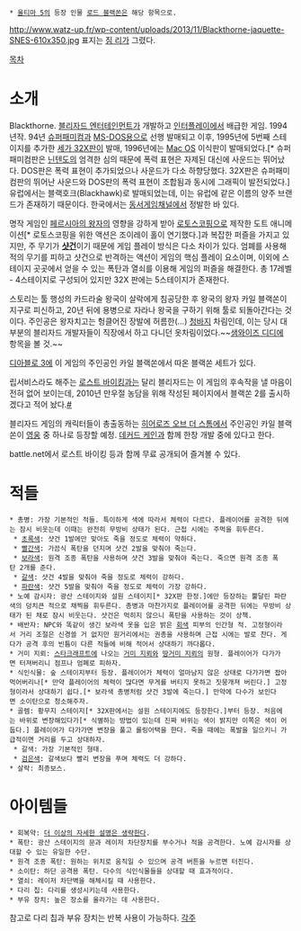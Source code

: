  * [[울티마 5]]의 등장 인물 [[로드 블랙쏜]]은 해당 항목으로.

http://www.watz-up.fr/wp-content/uploads/2013/11/Blackthorne-jaquette-SNES-610x350.jpg
표지는 [[짐 리]]가 그렸다.

[[목차]]
= 소개 =
Blackthorne. [[블리자드 엔터테인먼트]]가 개발하고 [[인터플레이]]에서 배급한 게임. 1994년작. 94년 [[슈퍼패미컴]]과 [[MS-DOS]]용으로 선행 발매되고 이후, 1995년에 5번째 스테이지를 추가한 [[세가 32X]]판이 발매, 1996년에는 [[Mac OS]] 이식판이 발매되었다.[* 슈퍼패미컴판은 [[닌텐도]]의 엄격한 심의 때문에 폭력 표현은 자제된 대신에 사운드는 뛰어났다. DOS판은 폭력 표현이 추가되었으나 사운드가 다소 하향당했다. 32X판은 슈퍼패미컴판의 뛰어난 사운드와 DOS판의 폭력 표현이 조합됨과 동시에 그래픽이 발전되었다.] 유럽에서는 블랙호크(Blackhawk)로 발매되었는데, 이는 유럽에 같은 이름의 양주 브랜드가 존재하기 때문이다. 한국에서는 [[동서게임채널]]에서 정발한 바 있다.

명작 게임인 [[페르시아의 왕자]]의 영향을 강하게 받아 [[로토스코핑]]으로 제작한 도트 애니메이션[* 로토스코핑을 위한 액션은 조이레이 홀이 연기했다.]과 복잡한 퍼즐을 가지고 있지만, 주 무기가 '''[[샷건]]'''이기 때문에 게임 플레이 방식은 다소 차이가 있다. 엄폐를 사용해 적의 무기를 피하고 샷건으로 반격하는 액션이 게임의 핵심 플레이 요소이며, 이외에 스테이지 곳곳에서 얻을 수 있는 폭탄과 열쇠를 이용해 게임의 퍼즐을 해결한다. 총 17레벨 - 4스테이지로 구성되어 있지만 32X 판에는 5스테이지가 존재한다.

스토리는 툴 행성의 카드라술 왕국이 살락에게 침공당한 후 왕국의 왕자 카일 블랙쏜이 지구로 피신하고, 20년 뒤에 용병으로 자라나 왕국을 구하기 위해 툴로 되돌아간다는 것이다. 주인공은 왕자치고는 헝클어진 장발에 허름한(…) [[청바지]] 차림인데, 이는 당시 대부분의 블리자드 개발자들이 직장에서 하고 다니던 옷차림이었다.~~[[샘와이즈 디디에]] 항목을 볼 것.~~

[[디아블로 3]]에 이 게임의 주인공인 카일 블랙쏜에서 따온 블랙쏜 세트가 있다.

립서비스라도 해주는 [[로스트 바이킹]]과는 달리 블리자드는 이 게임의 후속작을 낼 마음이 전혀 없어 보이는데, 2010년 만우절 농담을 위해 작성된 페이지에서 블랙쏜 2를 출시하겠다고 적어 놨다.[http://kr.blizzard.com/ko-kr/games/mobile/ #]

블리자드 게임의 캐릭터들이 총출동하는 [[히어로즈 오브 더 스톰]]에서 주인공인 카일 블랙쏜이 [[히어로즈 오브 더 스톰/영웅|영웅]] 중 하나로 등장할 예정. [[데커드 케인]]과 함께 한창 개발 중에 있다고 한다.

battle.net에서 로스트 바이킹 등과 함께 무료 공개되어 즐겨볼 수 있다.


= 적들 =
 * 총병: 가장 기본적인 적들. 특이하게 색에 따라서 체력이 다르다. 플레이어를 공격한 뒤에는 잠시 비웃는데 이때는 완전히 무방비 상태가 된다. 근접 시에는 주먹을 휘두른다.
  * [[초록색]]: 샷건 1발에만 맞아도 죽을 정도로 체력이 약하다.
  * [[빨간색]]: 가끔식 폭탄을 던지며 샷건 2발을 맞춰야 죽는다.
  * [[보라색]]: 원격 조종 폭탄을 사용하며 샷건 3발을 맞춰야 죽는다. 죽으면 원격 조종 폭탄 2개를 준다.
  * [[갈색]]: 샷건 4발을 맞춰야 죽을 정도로 체력이 강하다.
  * [[파란색]]: 샷건 5발을 맞춰야 죽을 정도로 체력이 가장 강하다.
 * 노예 감시자: 광산 스테이지와 설원 스테이지[* 32X판 한정.]에만 등장하는 뿔달린 파란색의 덩치큰 적으로 채찍을 휘두른다. 총병과 마찬가지로 플레이어를 공격한 뒤에는 무방비 상태가 된 채로 잠시 비웃는다. 샷건은 먹히지 않으니 폭탄을 사용하는 것이 상책.
 * 배반자: NPC와 똑같이 생긴 보라색 옷을 입은 밝은 [[회색]] 피부의 인간형 적. 고정형이라서 거리 조절은 신경쓸 거 없지만 원거리에서는 권총을 사용하며 근접 시에는 발로 찬다. 게다가 공격 후의 빈틈이 다른 적들에 비해 적어서 상대하기 까다롭다.
 * 거미 지뢰: [[스타크래프트]]에 나오는 [[거미 지뢰]]와 [[땅거미 지뢰]]의 원형. 플레이어가 다가가면 터져버리니 점프나 엄폐로 피하자.
 * 식인식물: 숲 스테이지부터 등장. 플레이어가 체력이 얼마남지 않은 상태로 다가가면 잡아먹어버리나[* 만약 플레이어의 체력이 많다면 무게를 버티지 못하고 짓뭉개져 버린다.] 고정형이라서 상대하기 쉽다.[* 보라색 총병처럼 샷건 3발에 죽는다.] 만약에 다수가 보인다면 소이탄으로 청소해주자.
 * 골렘: 황무지 스테이지[* 32X판에서는 설원 스테이지에도 등장한다.]부터 등장. 처음에는 바위로 변장해있다가[* 식별하는 방법이 있는데 진짜 바위는 색이 밝지만 이쪽은 색이 어둡다.] 플레이어가 다가가면 변장을 풀고 롤링어택을 한다. 죽을 때에는 폭발을 일으키니 가급적이면 거리를 두고 상대하자.
  * 갈색: 가장 기본적인 형태.
  * [[검은색]]: 갈색보다 빨리 변장을 푸며 체력도 더 강하다.
 * 살락: 최종보스.


= 아이템들 =
 * 회복약: [[더 이상의 자세한 설명은 생략한다]].
 * 폭탄: 광산 스테이지의 문과 레이저 차단장치를 부수거나 적을 공격한다. 노예 감시자를 상대할 수 있는 유일한 수단.
 * 원격 조종 폭탄: 원하는 위치로 움직일 수 있으며 공격 버튼을 누르면 터진다.
 * 소이탄: 하단 공격용 폭탄. 다수의 식인식물들을 상대할 때 효과적이다.
 * 열쇠: 레이저 차단벽을 해체시킬 때 사용한다.
 * 다리 칩: 다리를 생성시키는데 사용한다.
 * 부유 장치: 높은 장소를 올라가는 데 사용한다.

참고로 다리 칩과 부유 장치는 반복 사용이 가능하다.
[[각주]]
